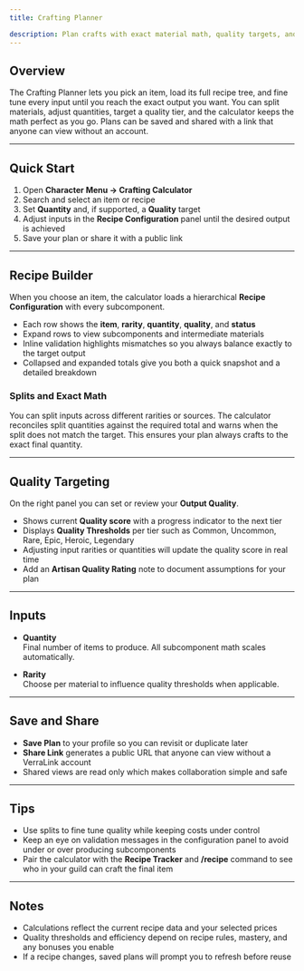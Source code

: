 ```yaml
---
title: Crafting Planner

description: Plan crafts with exact material math, quality targets, and shareable plans. Build from any recipe, split inputs, and send results to commissions or marketplace listings.
---
```


## Overview
The Crafting Planner lets you pick an item, load its full recipe tree, and fine tune every input until you reach the exact output you want. You can split materials, adjust quantities, target a quality tier, and the calculator keeps the math perfect as you go. Plans can be saved and shared with a link that anyone can view without an account.

---

## Quick Start

1. Open **Character Menu → Crafting Calculator**  
2. Search and select an item or recipe  
3. Set **Quantity** and, if supported, a **Quality** target  
4. Adjust inputs in the **Recipe Configuration** panel until the desired output is achieved  
5. Save your plan or share it with a public link  

---

## Recipe Builder

When you choose an item, the calculator loads a hierarchical **Recipe Configuration** with every subcomponent.

- Each row shows the **item**, **rarity**, **quantity**, **quality**, and **status**  
- Expand rows to view subcomponents and intermediate materials  
- Inline validation highlights mismatches so you always balance exactly to the target output  
- Collapsed and expanded totals give you both a quick snapshot and a detailed breakdown

### Splits and Exact Math
You can split inputs across different rarities or sources. The calculator reconciles split quantities against the required total and warns when the split does not match the target. This ensures your plan always crafts to the exact final quantity.

---

## Quality Targeting

On the right panel you can set or review your **Output Quality**.

- Shows current **Quality score** with a progress indicator to the next tier  
- Displays **Quality Thresholds** per tier such as Common, Uncommon, Rare, Epic, Heroic, Legendary  
- Adjusting input rarities or quantities will update the quality score in real time  
- Add an **Artisan Quality Rating** note to document assumptions for your plan

---

## Inputs

- **Quantity**  
  Final number of items to produce. All subcomponent math scales automatically.

- **Rarity**  
  Choose per material to influence quality thresholds when applicable.

---

## Save and Share

- **Save Plan** to your profile so you can revisit or duplicate later  
- **Share Link** generates a public URL that anyone can view without a VerraLink account  
- Shared views are read only which makes collaboration simple and safe
---

## Tips

- Use splits to fine tune quality while keeping costs under control  
- Keep an eye on validation messages in the configuration panel to avoid under or over producing subcomponents  
- Pair the calculator with the **Recipe Tracker** and **/recipe** command to see who in your guild can craft the final item

---

## Notes

- Calculations reflect the current recipe data and your selected prices  
- Quality thresholds and efficiency depend on recipe rules, mastery, and any bonuses you enable  
- If a recipe changes, saved plans will prompt you to refresh before reuse

